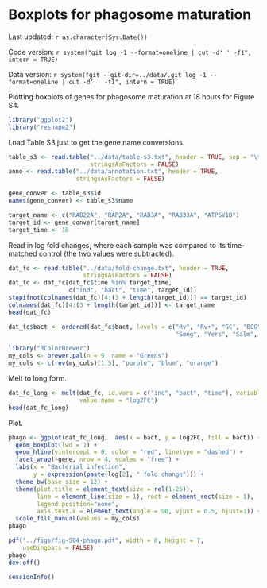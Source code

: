Boxplots for phagosome maturation
========================================================

Last updated: `r as.character(Sys.Date())`

Code version: `r system("git log -1 --format=oneline | cut -d' ' -f1", intern = TRUE)`

Data version: `r system("git --git-dir=../data/.git log -1 --format=oneline | cut -d' ' -f1", intern = TRUE)`

Plotting boxplots of genes for phagosome maturation at 18 hours for Figure S4.

```r
library("ggplot2")
library("reshape2")
```

Load Table S3 just to get the gene name conversions.

```r
table_s3 <- read.table("../data/table-s3.txt", header = TRUE, sep = "\t",
                       stringsAsFactors = FALSE)
anno <- read.table("../data/annotation.txt", header = TRUE,
                   stringsAsFactors = FALSE)
```

```r
gene_conver <- table_s3$id
names(gene_conver) <- table_s3$name
```

```r
target_name <- c("RAB22A", "RAP2A", "RAB3A", "RAB33A", "ATP6V1D")
target_id <- gene_conver[target_name]
target_time <- 18
```

Read in log fold changes, where each sample was compared to its time-matched control (the two values were subtracted).

```r
dat_fc <- read.table("../data/fold-change.txt", header = TRUE,
                     stringsAsFactors = FALSE)
dat_fc <- dat_fc[dat_fc$time %in% target_time,
                 c("ind", "bact", "time", target_id)]
stopifnot(colnames(dat_fc)[4:(3 + length(target_id))] == target_id)
colnames(dat_fc)[4:(3 + length(target_id))] <- target_name
head(dat_fc)
```

```r
dat_fc$bact <- ordered(dat_fc$bact, levels = c("Rv", "Rv+", "GC", "BCG",
                                               "Smeg", "Yers", "Salm", "Staph"))
```

```r
library("RColorBrewer")
my_cols <- brewer.pal(n = 9, name = "Greens")
my_cols <- c(rev(my_cols)[1:5], "purple", "blue", "orange")
```

Melt to long form.

```r
dat_fc_long <- melt(dat_fc, id.vars = c("ind", "bact", "time"), variable.name = "gene",
                    value.name = "log2FC")
head(dat_fc_long)
```

Plot.

```r
phago <- ggplot(dat_fc_long,  aes(x = bact, y = log2FC, fill = bact)) +
  geom_boxplot(lwd = 1) +
  geom_hline(yintercept = 0, color = "red", linetype = "dashed") +
  facet_wrap(~gene, nrow = 4, scales = "free") +
  labs(x = "Bacterial infection",
       y = expression(paste(log[2], " fold change"))) +
  theme_bw(base_size = 12) +
  theme(plot.title = element_text(size = rel(1.25)),
        line = element_line(size = 1), rect = element_rect(size = 1),
        legend.position="none",
        axis.text.x = element_text(angle = 90, vjust = 0.5, hjust=1)) +
  scale_fill_manual(values = my_cols)
phago
```

```r
pdf("../figs/fig-S04-phago.pdf", width = 8, height = 7,
    useDingbats = FALSE)
phago
dev.off()
```


```r
sessionInfo()
```
